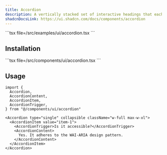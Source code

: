 ```yaml
---
title: Accordion
description: A vertically stacked set of interactive headings that each reveal a section of content.
shadcnDocsLink: https://ui.shadcn.com/docs/components/accordion
---
```


<ComponentPreview component="accordion">
  ```tsx file=<rootDir>/src/examples/ui/accordion.tsx
  ```
</ComponentPreview>

## Installation

<Installation component="accordion">
  ```tsx file=<rootDir>/src/components/ui/accordion.tsx
  ```
</Installation>

## Usage

```tsx
import {
  Accordion,
  AccordionContent,
  AccordionItem,
  AccordionTrigger,
} from "@/components/ui/accordion"
```

```tsx
<Accordion type="single" collapsible className="w-full max-w-xl">
  <AccordionItem value="item-1">
    <AccordionTrigger>Is it accessible?</AccordionTrigger>
    <AccordionContent>
      Yes. It adheres to the WAI-ARIA design pattern.
    </AccordionContent>
  </AccordionItem>
</Accordion>
```